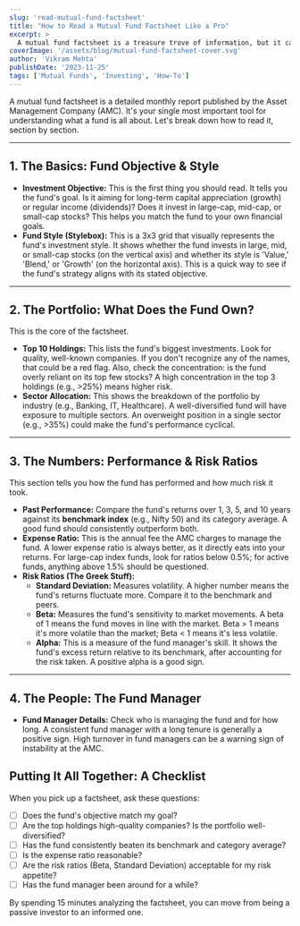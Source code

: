 ```yaml
---
slug: 'read-mutual-fund-factsheet'
title: "How to Read a Mutual Fund Factsheet Like a Pro"
excerpt: >
  A mutual fund factsheet is a treasure trove of information, but it can be intimidating for new investors. This document is the fund's monthly report card, revealing everything from its investment style and top holdings to its expense ratio and the fund manager's strategy. Understanding how to decipher this information is a critical skill for selecting the right fund and avoiding common pitfalls. This guide breaks down each section of the factsheet, explaining key terms like 'alpha,' 'beta,' and 'standard deviation' in simple language, empowering you to make informed investment decisions.
coverImage: '/assets/blog/mutual-fund-factsheet-cover.svg'
author: 'Vikram Mehta'
publishDate: '2023-11-25'
tags: ['Mutual Funds', 'Investing', 'How-To']
---
```


A mutual fund factsheet is a detailed monthly report published by the Asset Management Company (AMC). It's your single most important tool for understanding what a fund is all about. Let's break down how to read it, section by section.

---

## 1. The Basics: Fund Objective & Style

- **Investment Objective:** This is the first thing you should read. It tells you the fund's goal. Is it aiming for long-term capital appreciation (growth) or regular income (dividends)? Does it invest in large-cap, mid-cap, or small-cap stocks? This helps you match the fund to your own financial goals.
- **Fund Style (Stylebox):** This is a 3x3 grid that visually represents the fund's investment style. It shows whether the fund invests in large, mid, or small-cap stocks (on the vertical axis) and whether its style is 'Value,' 'Blend,' or 'Growth' (on the horizontal axis). This is a quick way to see if the fund's strategy aligns with its stated objective.

---

## 2. The Portfolio: What Does the Fund Own?

This is the core of the factsheet.
- **Top 10 Holdings:** This lists the fund's biggest investments. Look for quality, well-known companies. If you don't recognize any of the names, that could be a red flag. Also, check the concentration: is the fund overly reliant on its top few stocks? A high concentration in the top 3 holdings (e.g., >25%) means higher risk.
- **Sector Allocation:** This shows the breakdown of the portfolio by industry (e.g., Banking, IT, Healthcare). A well-diversified fund will have exposure to multiple sectors. An overweight position in a single sector (e.g., >35%) could make the fund's performance cyclical.

---

## 3. The Numbers: Performance & Risk Ratios

This section tells you how the fund has performed and how much risk it took.
- **Past Performance:** Compare the fund's returns over 1, 3, 5, and 10 years against its **benchmark index** (e.g., Nifty 50) and its category average. A good fund should consistently outperform both.
- **Expense Ratio:** This is the annual fee the AMC charges to manage the fund. A lower expense ratio is always better, as it directly eats into your returns. For large-cap index funds, look for ratios below 0.5%; for active funds, anything above 1.5% should be questioned.
- **Risk Ratios (The Greek Stuff):**
    - **Standard Deviation:** Measures volatility. A higher number means the fund's returns fluctuate more. Compare it to the benchmark and peers.
    - **Beta:** Measures the fund's sensitivity to market movements. A beta of 1 means the fund moves in line with the market. Beta > 1 means it's more volatile than the market; Beta < 1 means it's less volatile.
    - **Alpha:** This is a measure of the fund manager's skill. It shows the fund's excess return relative to its benchmark, after accounting for the risk taken. A positive alpha is a good sign.

---

## 4. The People: The Fund Manager

- **Fund Manager Details:** Check who is managing the fund and for how long. A consistent fund manager with a long tenure is generally a positive sign. High turnover in fund managers can be a warning sign of instability at the AMC.

## Putting It All Together: A Checklist

When you pick up a factsheet, ask these questions:
- [ ] Does the fund's objective match my goal?
- [ ] Are the top holdings high-quality companies? Is the portfolio well-diversified?
- [ ] Has the fund consistently beaten its benchmark and category average?
- [ ] Is the expense ratio reasonable?
- [ ] Are the risk ratios (Beta, Standard Deviation) acceptable for my risk appetite?
- [ ] Has the fund manager been around for a while?

By spending 15 minutes analyzing the factsheet, you can move from being a passive investor to an informed one.